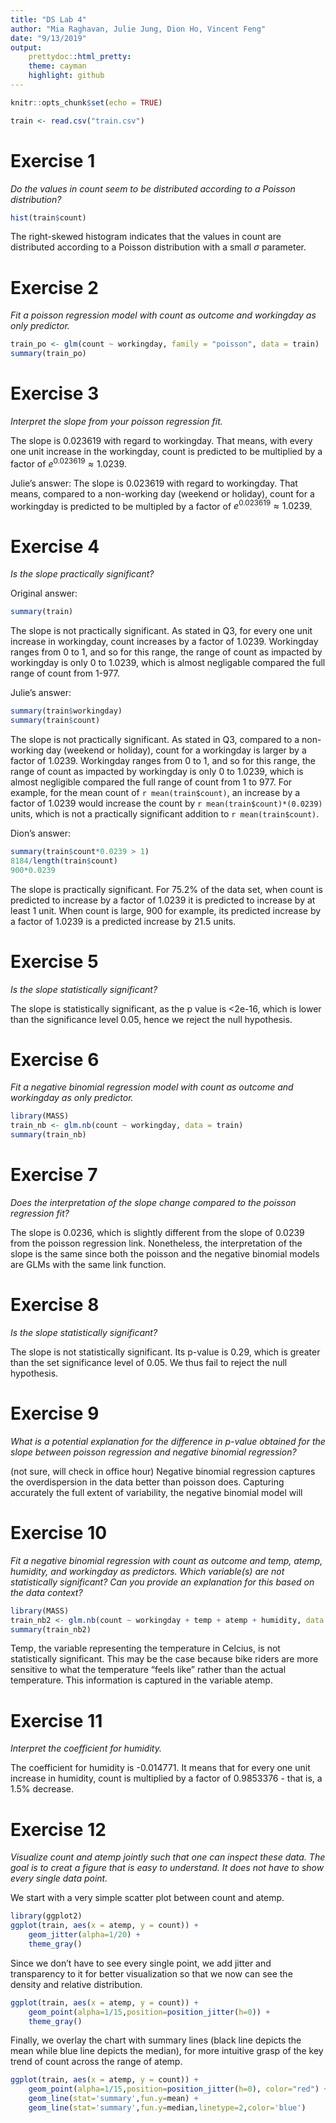 ```yaml
---
title: "DS Lab 4"
author: "Mia Raghavan, Julie Jung, Dion Ho, Vincent Feng"
date: "9/13/2019"
output: 
    prettydoc::html_pretty:
    theme: cayman
    highlight: github
---
```


```r
knitr::opts_chunk$set(echo = TRUE)
```

```r
train <- read.csv("train.csv")
```


# Exercise 1

*Do the values in count seem to be distributed according to a Poisson distribution?*

```r
hist(train$count)
```

The right-skewed histogram indicates that the values in count are distributed according to a Poisson distribution with a small $\sigma$ parameter.

# Exercise 2
*Fit a poisson regression model with count as outcome and workingday as only predictor.*

```r

train_po <- glm(count ~ workingday, family = "poisson", data = train)
summary(train_po)

```


# Exercise 3
*Interpret the slope from your poisson regression fit.*

The slope is 0.023619 with regard to workingday. That means, with every one unit increase in the workingday, count is predicted to be multiplied by a factor of $e^{0.023619} \approx 1.0239$.

Julie's answer: 
The slope is 0.023619 with regard to workingday. That means, compared to a non-working day (weekend or holiday), count for a workingday is predicted to be multipled by a factor of $e^{0.023619} \approx 1.0239$.

# Exercise 4
*Is the slope practically significant?*

Original answer:

```r
summary(train)
```
The slope is not practically significant. As stated in Q3, for every one unit increase in workingday, count increases by a factor of 1.0239. Workingday ranges from 0 to 1, and so for this range, the range of count as impacted by workingday is only 0 to 1.0239, which is almost negligable compared the full range of count from 1-977. 


Julie's answer:

```r
summary(train$workingday)
summary(train$count)
```


The slope is not practically significant. As stated in Q3, compared to a non-working day (weekend or holiday), count for a workingday is larger by a factor of 1.0239. Workingday ranges from 0 to 1, and so for this range, the range of count as impacted by workingday is only 0 to 1.0239, which is almost negligible compared the full range of count from 1 to 977. For example, for the mean count of `r mean(train$count)`, an increase by a factor of 1.0239 would increase the count by `r mean(train$count)*(0.0239)` units, which is not a practically significant addition to `r mean(train$count)`.


Dion's answer: 

```r
summary(train$count*0.0239 > 1)
8184/length(train$count)
900*0.0239
```

The slope is practically significant. For 75.2% of the data set, when count is predicted to increase by a factor of 1.0239 it is predicted to increase by at least 1 unit. When count is large, 900 for example, its predicted increase by a factor of 1.0239 is a predicted increase by 21.5 units.

# Exercise 5
*Is the slope statistically significant?*

The slope is statistically significant, as the p value is <2e-16, which is lower than the significance level 0.05, hence we reject the null hypothesis.


# Exercise 6
*Fit a negative binomial regression model with count as outcome and workingday as only predictor.*

```r
library(MASS)
train_nb <- glm.nb(count ~ workingday, data = train)
summary(train_nb)
```


# Exercise 7
*Does the interpretation of the slope change compared to the poisson regression fit?*

The slope is 0.0236, which is slightly different from the slope of 0.0239 from the poisson regression link. Nonetheless, the interpretation of the slope is the same since both the poisson and the negative binomial models are GLMs with the same link function.

# Exercise 8
*Is the slope statistically significant?*

The slope is not statistically significant. Its p-value is 0.29, which is greater than the set significance level of 0.05. We thus fail to reject the null hypothesis.   

# Exercise 9
*What is a potential explanation for the difference in p-value obtained for the slope between poisson regression and negative binomial regression?*

(not sure, will check in office hour)
Negative binomial regression captures the overdispersion in the data better than poisson does. Capturing accurately the full extent of variability, the negative binomial model will  

# Exercise 10
*Fit a negative binomial regression with count as outcome and temp, atemp, humidity, and workingday as predictors. Which variable(s) are not statistically significant? Can you provide an explanation for this based on the data context?*

```r
library(MASS)
train_nb2 <- glm.nb(count ~ workingday + temp + atemp + humidity, data = train)
summary(train_nb2)
```

Temp, the variable representing the temperature in Celcius, is not statistically significant. This may be the case because bike riders are more sensitive to what the temperature "feels like" rather than the actual temperature. This information is captured in the variable atemp.

# Exercise 11
*Interpret the coefficient for humidity.*

The coefficient for humidity is -0.014771. It means that for every one unit increase in humidity, count is multiplied by a factor of 0.9853376 - that is, a 1.5% decrease.


# Exercise 12
*Visualize count and atemp jointly such that one can inspect these data. The goal is to creat a figure that is easy to understand. It does not have to show every single data point.*


We start with a very simple scatter plot between count and atemp. 

```r
library(ggplot2)
ggplot(train, aes(x = atemp, y = count)) +
    geom_jitter(alpha=1/20) +
    theme_gray()
```
Since we don't have to see every single point, we add jitter and transparency to it for better visualization so that we now can see the density and relative distribution. 

```r
ggplot(train, aes(x = atemp, y = count)) +
    geom_point(alpha=1/15,position=position_jitter(h=0)) +
    theme_gray() 
```

Finally, we overlay the chart with summary lines (black line depicts the mean while blue line depicts the median), for more intuitive grasp of the key trend of count across the range of atemp.

```r
ggplot(train, aes(x = atemp, y = count)) +
    geom_point(alpha=1/15,position=position_jitter(h=0), color="red") +
    geom_line(stat='summary',fun.y=mean) +
    geom_line(stat='summary',fun.y=median,linetype=2,color='blue') 
```



